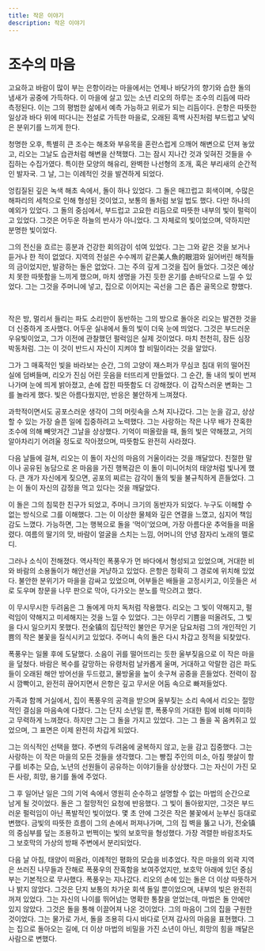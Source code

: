```yaml
---
title: 작은 이야기
description: 작은 이야기
---
```


# 조수의 마음

고요하고 바람이 많이 부는 은항이라는 마을에서는 언제나 바닷가의 향기와 습한 돌의 냄새가 공중에 가득하다. 이 마을에 살고 있는 소년 리오의 하루는 조수의 리듬에 따라 측정된다. 이는 그의 평범한 삶에서 예측 가능하고 위로가 되는 리듬이다. 은항은 따뜻한 일상과 바다 위에 떠다니는 전설로 가득한 마을로, 오래된 흑백 사진처럼 부드럽고 낯익은 분위기를 느끼게 한다.

청명한 오후, 특별히 큰 조수는 해초와 부유목을 혼란스럽게 으깨어 해변으로 던져 놓았고, 리오는 그날도 습관처럼 해변을 산책했다. 그는 잠시 지나간 것과 잊혀진 것들을 수집하는 수집가였다. 특이한 모양의 해유리, 완벽한 나선형의 조개, 혹은 부리새의 순간적인 발자국. 그 날, 그는 이례적인 것을 발견하게 되었다.

엉킴질된 깊은 녹색 해초 속에서, 돌이 하나 있었다. 그 돌은 매끄럽고 회색이며, 수많은 해파리의 세척으로 인해 형성된 것이었고, 보통의 돌처럼 보일 법도 했다. 다만 하나의 예외가 있었다. 그 돌의 중심에서, 부드럽고 고요한 리듬으로 따뜻한 내부의 빛이 펄럭이고 있었다. 그것은 어두운 하늘의 반사가 아니었다. 그 자체로의 빛이었으며, 약하지만 분명한 빛이었다.

그의 전신을 흐르는 흥분과 건강한 회의감이 섞여 있었다. 그는 그와 같은 것을 보거나 듣거나 한 적이 없었다. 지역의 전설은 수수께끼 같은美人魚的眼泪와 잃어버린 해적들의 금이었지만, 발광하는 돌은 없었다. 그는 주의 깊게 그것을 집어 들었다. 그것은 예상치 못한 따뜻함을 느끼게 했으며, 마치 생명을 가진 듯한 온기를 손바닥으로 느낄 수 있었다. 그는 그것을 주머니에 넣고, 집으로 이어지는 곡선을 그은 좁은 골목으로 향했다.

<br />

작은 방, 멀리서 들리는 파도 소리만이 동반하는 그의 방으로 돌아온 리오는 발견한 것을 더 신중하게 조사했다. 어두운 실내에서 돌의 빛이 더욱 눈에 띄었다. 그것은 부드러운 우유빛이었고, 그가 이전에 관찰했던 펄럭임은 실제 것이었다. 마치 천천히, 잠든 심장 박동처럼. 그는 이 것이 반드시 자신이 지켜야 할 비밀이라는 것을 알았다.

그가 그 매혹적인 빛을 바라보는 순간, 그의 고양이 재스퍼가 무심코 침대 위의 떨어진 실에 덤벼들며, 리오가 진심 어린 웃음을 터뜨리게 만들었다. 그 순간, 돌 내의 빛이 번져나가며 눈에 띄게 밝아졌고, 손에 잡힌 따뜻함도 더 강해졌다. 이 갑작스러운 변화는 그를 놀라게 했다. 빛은 아름다웠지만, 반응은 불안하게 느껴졌다.

과학적이면서도 공포스러운 생각이 그의 머릿속을 스쳐 지나갔다. 그는 눈을 감고, 상상할 수 있는 가장 슬픈 일에 집중하려고 노력했다. 그는 사랑하는 작은 나무 배가 잔혹한 조수에 의해 빼앗겨간 그날을 상상했다. 기억이 떠올랐을 때, 돌의 빛은 약해졌고, 거의 알아차리기 어려울 정도로 작아졌으며, 따뜻함도 완전히 사라졌다.

다음 날들에 걸쳐, 리오는 이 돌이 자신의 마음의 거울이라는 것을 깨달았다. 친절한 말이나 공유된 농담으로 온 마음을 가진 행복감은 이 돌이 미니어처의 태양처럼 빛나게 했다. 큰 개가 자신에게 짖으면, 공포의 찌르는 감각이 돌의 빛을 불규칙하게 흔들었다. 그는 이 돌이 자신의 감정을 먹고 있다는 것을 깨달았다.

이 돌은 그의 침묵한 친구가 되었고, 주머니 크기의 동반자가 되었다. 누구도 이해할 수 없는 방식으로 그를 이해했다. 그는 이 이상한 물체와 깊은 연결을 느꼈고, 심지어 책임감도 느꼈다. 가능하면, 그는 행복으로 돌을 '먹이'었으며, 가장 아름다운 추억들을 떠올렸다. 여름의 딸기의 맛, 바람이 얼굴을 스치는 느낌, 어머니의 안녕 잠자리 노래의 멜로디.

그러나 소식이 전해졌다. 역사적인 폭풍우가 먼 바다에서 형성되고 있었으며, 거대한 비와 바람의 소용돌이가 해안선을 겨냥하고 있었다. 은항은 정확히 그 경로에 위치해 있었다. 불안한 분위기가 마을을 감싸고 있었으며, 어부들은 배들을 고정시키고, 이웃들은 서로 도우며 창문을 나무 판으로 막아, 다가오는 분노를 막으려고 했다.

이 무시무시한 두려움은 그 돌에게 마치 독처럼 작용했다. 리오는 그 빛이 약해지고, 펄럭임이 약해지고 미세해지는 것을 느낄 수 있었다. 그는 아무리 기쁨을 떠올려도, 그 빛을 다시 일으키지 못했다. 전全镇의 집단적인 불안은 무거운 담요처럼 그의 개인적인 기쁨의 작은 불꽃을 질식시키고 있었다. 주머니 속의 돌은 다시 차갑고 정적을 되찾았다.

폭풍우는 일몰 후에 도달했다. 소음이 귀를 떨어뜨리는 듯한 울부짖음으로 이 작은 마을을 덮쳤다. 바람은 복수를 갈망하는 유령처럼 날카롭게 울며, 거대하고 악랄한 검은 파도들이 오래된 해안 방어선을 두드렸고, 물방울을 높이 솟구쳐 공중을 흔들었다. 전력이 잠시 깜빡이고, 완전히 끊어지면서 은항은 깊고 무서운 어둠 속으로 빠져들었다.

가족과 함께 거실에서, 집이 폭풍우의 공격을 받으며 울부짖는 소리 속에서 리오는 절망적인 결심을 마음속에 다졌다. 그는 단지 소년일 뿐, 폭풍우의 거대한 힘에 비해 미미하고 무력하게 느껴졌다. 하지만 그는 그 돌을 가지고 있었다. 그는 그 돌을 꼭 움켜쥐고 있었으며, 그 표면은 이제 완전히 차갑게 되었다.

그는 의식적인 선택을 했다. 주변의 두려움에 굴복하지 않고, 눈을 감고 집중했다. 그는 사랑하는 이 작은 마을의 모든 것들을 생각했다. 그는 빵집 주인의 미소, 아침 햇살이 항구를 비추는 모습, 노년의 선원들이 공유하는 이야기들을 상상했다. 그는 자신이 가진 모든 사랑, 희망, 용기를 돌에 주었다.

그 후 일어난 일은 그의 기억 속에서 영원히 순수하고 설명할 수 없는 마법의 순간으로 남게 될 것이었다. 돌은 그 절망적인 요청에 반응했다. 그 빛이 돌아왔지만, 그것은 부드러운 펄럭임이 아닌 폭발적인 빛이었다. 몇 초 안에 그것은 작은 불꽃에서 눈부신 등대로 변했다. 금빛의 따뜻한 흐름이 그의 손에서 퍼져나가며, 그의 집 벽을 뚫고 나가, 전全镇의 중심부를 덮는 조용하고 번쩍이는 빛의 보호막을 형성했다. 가장 격렬한 바람조차도 그 보호막의 가상의 방패 주변에서 분리되었다.

다음 날 아침, 태양이 떠올라, 이례적인 평화의 모습을 비추었다. 작은 마을의 외곽 지역은 쓰러진 나무들과 잔해로 폭풍우의 잔혹함을 보여주었지만, 보호막 아래에 있던 중심부는 기본적으로 무사했다. 폭풍우는 지나갔다. 리오의 손에 있는 돌은 더 이상 따뜻하거나 밝지 않았다. 그것은 단지 보통의 차가운 회색 돌일 뿐이었으며, 내부의 빛은 완전히 꺼져 있었다. 그는 자신의 나이를 뛰어넘는 명확한 통찰을 얻었는데, 마법은 돌 안에만 있지 않았다. 그것은 돌을 통해 이끌어져 나온 것이었다. 그의 마음이 그의 집을 구원한 것이었다. 그는 물가로 가서, 돌을 조용히 다시 바다로 던져 감사의 마음을 표현했다. 그는 집으로 돌아오는 길에, 더 이상 마법의 비밀을 가진 소년이 아닌, 희망의 힘을 깨달은 사람으로 변했다.